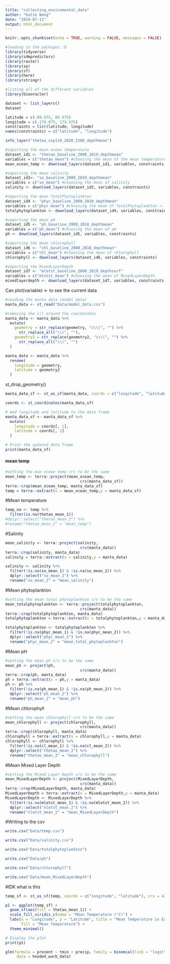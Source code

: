 ```yaml
---
title: "collecting_enviromental_data"
author: "Katie Wang"
date: "2024-07-11"
output: html_document
---
```


```r
knitr::opts_chunk$set(echo = TRUE, warning = FALSE, messages = FALSE)
```

```r
#loading in the packages :D
library(tidyverse)
library(sdmpredictors)
library(raster)
library(sp)
library(sf)
library(here)
library(stringr)
```

```r
#listing all of the different variables 
library(biooracler)

dataset <- list_layers()
dataset
```

```r
latitude = c(-89.975, 89.975)
longitude = c(-179.975, 179.975)
constraints = list(latitude, longitude)
names(constraints) = c("latitude", "longitude")
```

```r
info_layer("thetao_ssp119_2020_2100_depthmean")
```

```r
#importing the mean ocean temperature
dataset_id1 <- "thetao_baseline_2000_2019_depthmean"
variables = c("thetao_mean") #choosing the mean of the mean temperature 
mean_ocean_temp <- download_layers(dataset_id1, variables, constraints)
```

```r
#importing the mean salinity
dataset_id3<- "so_baseline_2000_2019_depthmean"
variables = c("so_mean") #choosing the mean of salinity
salinity <- download_layers(dataset_id3, variables, constraints)
```

```r
#importing the mean TotalPhytoplankton
dataset_id4 <- "phyc_baseline_2000_2020_depthmean"
variables = c("phyc_mean") #choosing the mean of TotalPhytoplankton <- can be rep of primary productivity
totalphytoplankton <- download_layers(dataset_id4, variables, constraints)
```

```r
#importing the mean pH
dataset_id5 <- "ph_baseline_2000_2018_depthmean"
variables = c("ph_mean") #choosing the mean of pH
ph <- download_layers(dataset_id5, variables, constraints)
```

```r
#importing the mean chlorophyll
dataset_id6 <- "chl_baseline_2000_2018_depthmean"
variables = c("chl_mean") #choosing the mean of chlorophyll
chlorophyll <- download_layers(dataset_id6, variables, constraints)
```

```r
#importing the MixedLayerDepth
dataset_id7 <- "mlotst_baseline_2000_2019_depthsurf"
variables = c("mlotst_mean") #choosing the mean of MixedLayerDepth
mixedlayerdepth <- download_layers(dataset_id7, variables, constraints)
```

Can plot(variable) <- to see the current data

```r
#reading the manta data (model data)
manta_data <- st_read("Data/model_data.csv")
```

```r
#removing the c() around the coordinates
manta_data <- manta_data %>%
  mutate(
    geometry = str_replace(geometry, "c\\(", "") %>%
      str_replace_all("\\)", ""),
    geometry2 = str_replace(geometry2, "c\\(", "") %>%
      str_replace_all("\\)", "")
  )
```

```r
manta_data <- manta_data %>%
  rename(
    longitude = geometry,
    latitude = geometry2
  )
```
st_drop_geometry()
```r
manta_data_sf <- st_as_sf(manta_data, coords = c("longitude", "latitude"), crs = "EPSG:4326")
```

```r
coords <- st_coordinates(manta_data_sf)

# Add longitude and latitude to the data frame
manta_data_sf <- manta_data_sf %>%
  mutate(
    longitude = coords[, 1],
    latitude = coords[, 2]
  )

# Print the updated data frame
print(manta_data_sf)
```

#### mean temp 

```r
#setting the max ocean temp crs to be the same
mean_temp <- terra::project(mean_ocean_temp,
                                 crs(manta_data_sf))
terra::crop(mean_ocean_temp, manta_data_sf)
temp = terra::extract(x = mean_ocean_temp,y = manta_data_sf)
```

#Mean temperature 
```r
temp_na <- temp %>%
  filter(is.na(thetao_mean_1))
#dplyr::select("thetao_mean_2") %>% 
#rename("thetao_mean_2" = "mean_temp")
```


#Salinity
```r
mean_salinity <- terra::project(salinity,
                                 crs(manta_data))
terra::crop(salinity, manta_data)
salinity = terra::extract(x = salinity,y = manta_data)

salinity <- salinity %>%
  filter(!is.na(so_mean_1) & !is.na(so_mean_2)) %>% 
  dplyr::select("so_mean_2") %>% 
  rename("so_mean_2" = "mean_salinity")
```


#Mean phytoplankton 
```r
#setting the mean total phytoplankton crs to be the same
mean_totalphytoplankton <- terra::project(totalphytoplankton,
                                 crs(manta_data))
terra::crop(totalphytoplankton, manta_data)
totalphytoplankton = terra::extract(x = totalphytoplankton,y = manta_data)

totalphytoplankton <- totalphytoplankton %>%
  filter(!is.na(phyc_mean_1) & !is.na(phyc_mean_2)) %>% 
  dplyr::select("phyc_mean_2") %>% 
  rename("phyc_mean_2" = "mean_total_phytoplankton")
```


#Mean pH
```r
#setting the mean ph crs to be the same
mean_ph <- project(ph,
                                 crs(manta_data))
terra::crop(ph, manta_data)
ph = terra::extract(x = ph,y = manta_data)
ph <- ph %>%
  filter(!is.na(ph_mean_1) & !is.na(ph_mean_2)) %>% 
  dplyr::select("ph_mean_2") %>% 
  rename("ph_mean_2" = "mean_ph")

```

#Mean chlorophyll
```r
#setting the mean chlorophyll crs to be the same
mean_chlorophyll <- project(chlorophyll,
                                 crs(manta_data))
terra::crop(chlorophyll, manta_data)
chlorophyll = terra::extract(x = chlorophyll,y = manta_data)
chlorophyll <- chlorophyll %>%
  filter(!is.na(cl_mean_1) & !is.na(cl_mean_2)) %>% 
  dplyr::select("thetao_mean_2") %>% 
  rename("thetao_mean_2" = "mean_chlorophyll")
```

#Mean Mixed Layer Depth
```r
#setting the Mixed Layer Depth crs to be the same
mean_MixedLayerDepth <- project(MixedLayerDepth,
                                 crs(manta_data))
terra::crop(MixedLayerDepth, manta_data)
MixedLayerDepth = terra::extract(x = MixedLayerDepth,y = manta_data)
MixedLayerDepth <- MixedLayerDepth %>%
  filter(!is.na(mlotst_mean_1) & !is.na(mlotst_mean_2)) %>% 
  dplyr::select("nlotst_mean_2") %>% 
  rename("nlotst_mean_2" = "mean_MixedLayerDepth")
```

#Writing to the csv
```r
write.csv("Data/temp.csv")
```

```r
write.csv("Data/salinity.csv")
```

```r
write.csv("Data/totalphytoplankton")
```

```r
write.csv("Data/ph")
```

```r
write.csv("Data/chlorophyll")
```

```r
write.csv("Data/mean_MixedLayerDepth")
```

#IDK what is this 
```r
temp_sf <- st_as_sf(temp, coords = c("longitude", "latitude"), crs = 4326)

p1 <- ggplot(temp_sf) +
  geom_sf(aes(fill = thetao_mean_1)) +
  scale_fill_viridis_c(name = "Mean Temperature (°C)") +
  labs(x = "Longitude", y = "Latitude", title = "Mean Temperature in Each MPA",
       fill = "Mean Temperature") +
  theme_minimal()

# Display the plot
print(p1)
```

```r
glm(formula = present ~ tmin + precip, family = binomial(link = "logit"), 
     data = hooded_warb_data)
```

